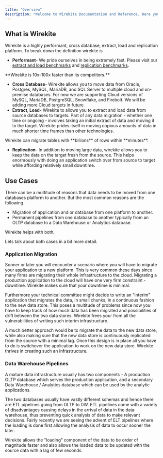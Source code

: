 ```yaml
---
title: "Overview"
description: "Welcome to Wirekite Documentation and Reference. Here you will find every thing you need to understand what is wirekite and how can it help with your data migration challenges, whether that's a one time migration of data or an ongoing pipeline between two databases. "
---
```


## What is Wirekite

Wirekite is a highly performant, cross database, extract, load and replication platform. To break down the definition wirekite is

- **Performant**- We pride ourselves in being extremely fast. Please visit our [extract and load benchmarks](https://benchmarks.wirekite.io/series/benchmarks-extract-and-load) and [replication benchmarks](https://benchmarks.wirekite.io/series/benchmarks-replication).

<Note>
  **Wirekite is 10x-100x faster than its competitors.**
</Note>

- **Cross Database**- Wirekite allows you to move data from Oracle, Postgres, MySQL, MariaDB, and SQL Server to multiple cloud and on-premise databases. For now we are supporting Cloud versions of MySQL, MariaDB, PostgreSQL, Snowflake, and Firebolt. We will be adding more Cloud targets in future.
- **Extract, Load**- Wirekite to allows you to extract and load data from source databases to targets. Part of any data migration - whether one time or ongoing - involves taking an initial extract of data and moving it to the target. Wirekite prides itself in moving copious amounts of data in much shorter time frames than other technologies.

<Card title="Petabyte Scale" icon="truck-moving" href="/introduction/overview">
  Wirekite can migrate tables with **billions** of rows within **minutes**.
</Card>

- **Replication**- In addition to moving large data, wirekite allows you to keep the data on the target fresh from the source. This helps enormously with doing an application switch over from source to target while affording relatively small downtime.

## Use Cases

There can be a multitude of reasons that data needs to be moved from one databases platform to another. But the most common reasons are the following

- Migration of application and or database from one platform to another.
- Permanent pipelines from one database to another typically from an OLTP database to a Data Warehouse or Analytics database.

Wirekite helps with both.

Lets talk about both cases in a bit more detail.

### Application Migration

Sooner or later you will encounter a scenario where you will have to migrate your application to a new platform. This is very common these days since many firms are migrating their whole infrastructure to the cloud. Migrating a production application to the cloud will have one very firm constraint - downtime. Wirekite makes sure that your downtime is minimal.

Furthermore your technical committee might decide to write an "interim" application that migrates the data, in small chunks, in a continuous fashion to the new data store. This poses a multitude of problems since now you have to keep track of how much data has been migrated and possibilities of drift between the two data stores. Wirekite frees your from all the vulnerabilities of writing such interim infrastructure.

A much better approach would be to migrate the data to the new data store, while also making sure that the new data store is continuously replicated from the source with a minimal lag. Once this design is in place all you have to do is switchover the application to work on the new data store. Wirekite thrives in creating such an infrastructure.

### Data Warehouse Pipelines

A mature data infrastructure usually has two components - A production OLTP database which serves the production application, and a secondary Data Warehouse / Analytics database which can be used by the analytic applications.

The two databases usually have vastly different schemas and hence there are ETL pipelines going from OLTP to DW. ETL pipelines come with a variety of disadvantages causing delays in the arrival of data in the data warehouse, thus preventing quick analysis of data to make relevant decisions. Fairly recently we are seeing the advent of ELT pipelines where the loading is done first allowing the analysis of data to occur sooner the later.

Wirekite allows the "loading" component of the data to be order of magnitude faster and also allows the loaded data to be updated with the source data with a lag of few seconds.